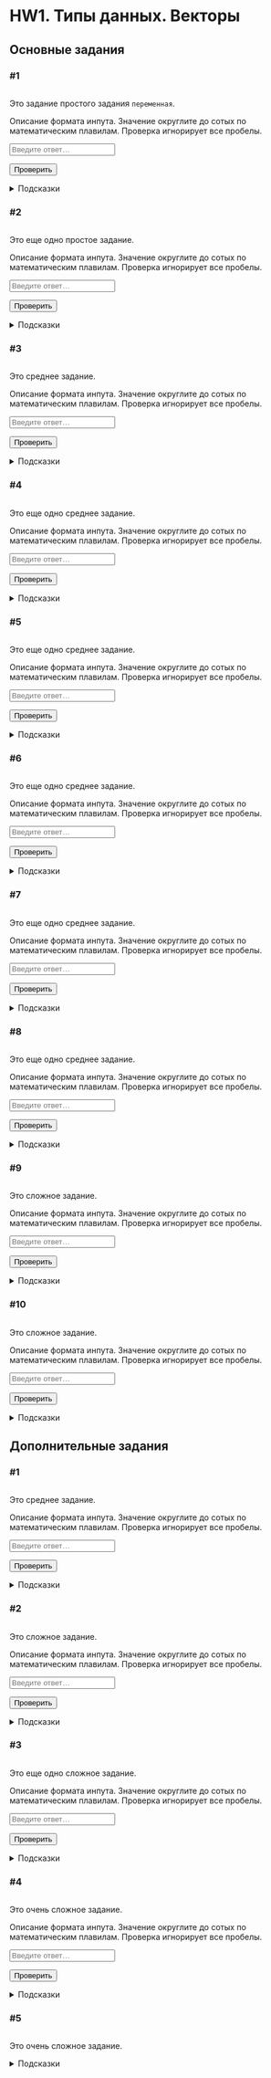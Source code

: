 # HW1. Типы данных. Векторы {#hw1 .unnumbered}

```{=html}
<!--
REPLACE ALL hw1 TO hm<n>

HOW TO SET ID
For inputs: hw<hw_n>-<task_n>, e.g. hw1-1
For feedbacks: fb-hw<hw_n>-<task_n>, e.g. fb-hw1-1
-->
```
## Основные задания {#hw1_main}

### #1

<img class="level easy"/>

Это задание простого задания `переменная`.

::: autocheck
::: input-requirements
Описание формата инпута. Значение округлите до сотых по математическим плавилам. Проверка игнорирует все пробелы.
:::

<input class="autocheck-input" type="text" id="hw1-1" placeholder="Введите ответ…">

<input class="autocheck-button" type="button" value="Проверить" onclick="check('hw1-1')">

::: {#fb-hw1-1 .autocheck-feedback hidden=""}
:::
:::

<details class="hints">

<summary>Подсказки</summary>

<details class="hint">

<summary>Как делать задание?</summary>

Текст подсказки.

</details>

<details class="hint">

<summary>Что надо сделать?</summary>

Текст подсказки.

</details>

</details>

### #2

<img class="level easy"/>

Это еще одно простое задание.

::: autocheck
::: input-requirements
Описание формата инпута. Значение округлите до сотых по математическим плавилам. Проверка игнорирует все пробелы.
:::

<input class="autocheck-input" type="text" id="hw1-2" placeholder="Введите ответ…">

<input class="autocheck-button" type="button" value="Проверить" onclick="check('hw1-2')">

::: {#fb-hw1-2 .autocheck-feedback hidden=""}
:::
:::

<details class="hints">

<summary>Подсказки</summary>

<details class="hint">

<summary>Как делать задание?</summary>

Текст подсказки.

</details>

<details class="hint">

<summary>Что надо сделать?</summary>

Текст подсказки.

</details>

</details>

### #3

<img class="level medium"/>

Это среднее задание.

::: autocheck
::: input-requirements
Описание формата инпута. Значение округлите до сотых по математическим плавилам. Проверка игнорирует все пробелы.
:::

<input class="autocheck-input" type="text" id="hw1-3" placeholder="Введите ответ…">

<input class="autocheck-button" type="button" value="Проверить" onclick="check('hw1-3')">

::: {#fb-hw1-3 .autocheck-feedback hidden=""}
:::
:::

<details class="hints">

<summary>Подсказки</summary>

<details class="hint">

<summary>Как делать задание?</summary>

Текст подсказки.

</details>

<details class="hint">

<summary>Что надо сделать?</summary>

Текст подсказки.

</details>

</details>

### #4

<img class="level medium"/>

Это еще одно среднее задание.

::: autocheck
::: input-requirements
Описание формата инпута. Значение округлите до сотых по математическим плавилам. Проверка игнорирует все пробелы.
:::

<input class="autocheck-input" type="text" id="hw1-4" placeholder="Введите ответ…">

<input class="autocheck-button" type="button" value="Проверить" onclick="check('hw1-4')">

::: {#fb-hw1-4 .autocheck-feedback hidden=""}
:::
:::

<details class="hints">

<summary>Подсказки</summary>

<details class="hint">

<summary>Как делать задание?</summary>

Текст подсказки.

</details>

<details class="hint">

<summary>Что надо сделать?</summary>

Текст подсказки.

</details>

</details>

### #5

<img class="level medium"/>

Это еще одно среднее задание.

::: autocheck
::: input-requirements
Описание формата инпута. Значение округлите до сотых по математическим плавилам. Проверка игнорирует все пробелы.
:::

<input class="autocheck-input" type="text" id="hw1-5" placeholder="Введите ответ…">

<input class="autocheck-button" type="button" value="Проверить" onclick="check('hw1-5')">

::: {#fb-hw1-5 .autocheck-feedback hidden=""}
:::
:::

<details class="hints">

<summary>Подсказки</summary>

<details class="hint">

<summary>Как делать задание?</summary>

Текст подсказки.

</details>

<details class="hint">

<summary>Что надо сделать?</summary>

Текст подсказки.

</details>

</details>

### #6

<img class="level medium"/>

Это еще одно среднее задание.

::: autocheck
::: input-requirements
Описание формата инпута. Значение округлите до сотых по математическим плавилам. Проверка игнорирует все пробелы.
:::

<input class="autocheck-input" type="text" id="hw1-6" placeholder="Введите ответ…">

<input class="autocheck-button" type="button" value="Проверить" onclick="check('hw1-6')">

::: {#fb-hw1-6 .autocheck-feedback hidden=""}
:::
:::

<details class="hints">

<summary>Подсказки</summary>

<details class="hint">

<summary>Как делать задание?</summary>

Текст подсказки.

</details>

<details class="hint">

<summary>Что надо сделать?</summary>

Текст подсказки.

</details>

</details>

### #7

<img class="level medium"/>

Это еще одно среднее задание.

::: autocheck
::: input-requirements
Описание формата инпута. Значение округлите до сотых по математическим плавилам. Проверка игнорирует все пробелы.
:::

<input class="autocheck-input" type="text" id="hw1-7" placeholder="Введите ответ…">

<input class="autocheck-button" type="button" value="Проверить" onclick="check('hw1-7')">

::: {#fb-hw1-7 .autocheck-feedback hidden=""}
:::
:::

<details class="hints">

<summary>Подсказки</summary>

<details class="hint">

<summary>Как делать задание?</summary>

Текст подсказки.

</details>

<details class="hint">

<summary>Что надо сделать?</summary>

Текст подсказки.

</details>

</details>

### #8

<img class="level medium"/>

Это еще одно среднее задание.

::: autocheck
::: input-requirements
Описание формата инпута. Значение округлите до сотых по математическим плавилам. Проверка игнорирует все пробелы.
:::

<input class="autocheck-input" type="text" id="hw1-8" placeholder="Введите ответ…">

<input class="autocheck-button" type="button" value="Проверить" onclick="check('hw1-8')">

::: {#fb-hw1-8 .autocheck-feedback hidden=""}
:::
:::

<details class="hints">

<summary>Подсказки</summary>

<details class="hint">

<summary>Как делать задание?</summary>

Текст подсказки.

</details>

<details class="hint">

<summary>Что надо сделать?</summary>

Текст подсказки.

</details>

</details>

### #9

<img class="level hard"/>

Это сложное задание.

::: autocheck
::: input-requirements
Описание формата инпута. Значение округлите до сотых по математическим плавилам. Проверка игнорирует все пробелы.
:::

<input class="autocheck-input" type="text" id="hw1-9" placeholder="Введите ответ…">

<input class="autocheck-button" type="button" value="Проверить" onclick="check('hw1-9')">

::: {#fb-hw1-9 .autocheck-feedback hidden=""}
:::
:::

<details class="hints">

<summary>Подсказки</summary>

<details class="hint">

<summary>Как делать задание?</summary>

Текст подсказки.

</details>

<details class="hint">

<summary>Что надо сделать?</summary>

Текст подсказки.

</details>

</details>

### #10

<img class="level hard"/>

Это сложное задание.

::: autocheck
::: input-requirements
Описание формата инпута. Значение округлите до сотых по математическим плавилам. Проверка игнорирует все пробелы.
:::

<input class="autocheck-input" type="text" id="hw1-10" placeholder="Введите ответ…">

<input class="autocheck-button" type="button" value="Проверить" onclick="check('hw1-10')">

::: {#fb-hw1-10 .autocheck-feedback hidden=""}
:::
:::

<details class="hints">

<summary>Подсказки</summary>

<details class="hint">

<summary>Как делать задание?</summary>

Текст подсказки.

</details>

<details class="hint">

<summary>Что надо сделать?</summary>

Текст подсказки.

</details>

</details>

## Дополнительные задания {#hw1_add}

### #1

<img class="level medium"/>

Это среднее задание.

::: autocheck
::: input-requirements
Описание формата инпута. Значение округлите до сотых по математическим плавилам. Проверка игнорирует все пробелы.
:::

<input class="autocheck-input" type="text" id="hw1-11" placeholder="Введите ответ…">

<input class="autocheck-button" type="button" value="Проверить" onclick="check('hw1-11')">

::: {#fb-hw1-11 .autocheck-feedback hidden=""}
:::
:::

<details class="hints">

<summary>Подсказки</summary>

<details class="hint">

<summary>Как делать задание?</summary>

Текст подсказки.

</details>

<details class="hint">

<summary>Что надо сделать?</summary>

Текст подсказки.

</details>

</details>

### #2

<img class="level hard"/>

Это сложное задание.

::: autocheck
::: input-requirements
Описание формата инпута. Значение округлите до сотых по математическим плавилам. Проверка игнорирует все пробелы.
:::

<input class="autocheck-input" type="text" id="hw1-12" placeholder="Введите ответ…">

<input class="autocheck-button" type="button" value="Проверить" onclick="check('hw1-12')">

::: {#fb-hw1-12 .autocheck-feedback hidden=""}
:::
:::

<details class="hints">

<summary>Подсказки</summary>

<details class="hint">

<summary>Как делать задание?</summary>

Текст подсказки.

</details>

<details class="hint">

<summary>Что надо сделать?</summary>

Текст подсказки.

</details>

</details>

### #3

<img class="level hard"/>

Это еще одно сложное задание.

::: autocheck
::: input-requirements
Описание формата инпута. Значение округлите до сотых по математическим плавилам. Проверка игнорирует все пробелы.
:::

<input class="autocheck-input" type="text" id="hw1-13" placeholder="Введите ответ…">

<input class="autocheck-button" type="button" value="Проверить" onclick="check('hw1-13')">

::: {#fb-hw1-13 .autocheck-feedback hidden=""}
:::
:::

<details class="hints">

<summary>Подсказки</summary>

<details class="hint">

<summary>Как делать задание?</summary>

Текст подсказки.

</details>

<details class="hint">

<summary>Что надо сделать?</summary>

Текст подсказки.

</details>

</details>

### #4

<img class="level extreme"/>

Это очень сложное задание.

::: autocheck
::: input-requirements
Описание формата инпута. Значение округлите до сотых по математическим плавилам. Проверка игнорирует все пробелы.
:::

<input class="autocheck-input" type="text" id="hw1-14" placeholder="Введите ответ…">

<input class="autocheck-button" type="button" value="Проверить" onclick="check('hw1-14')">

::: {#fb-hw1-14 .autocheck-feedback hidden=""}
:::
:::

<details class="hints">

<summary>Подсказки</summary>

<details class="hint">

<summary>Как делать задание?</summary>

Текст подсказки.

</details>

<details class="hint">

<summary>Что надо сделать?</summary>

Текст подсказки.

</details>

</details>

### #5

<img class="level extreme"/>

Это очень сложное задание.

::: {.autocheck hidden=""}
::: input-requirements
Описание формата инпута. Значение округлите до сотых по математическим плавилам. Проверка игнорирует все пробелы.
:::

<input class="autocheck-input" type="text" id="hw1-15" placeholder="Введите ответ…">

<input class="autocheck-button" type="button" value="Проверить" onclick="check('hw1-15')">

::: {#fb-hw1-15 .autocheck-feedback hidden=""}
:::
:::

<details class="hints">

<summary>Подсказки</summary>

<details class="hint">

<summary>Как делать задание?</summary>

Текст подсказки.

</details>

<details class="hint">

<summary>Что надо сделать?</summary>

Текст подсказки.

</details>

</details>

```{=html}
<!--- CHANGE TEST TO hw<n> IN THE LINE BELOW--->
<script type="text/javascript" src="ans_test.json"></script>
<script type="text/javascript" src="checker.js"></script>
<script type="text/javascript" src="check_test.js"></script>
```

